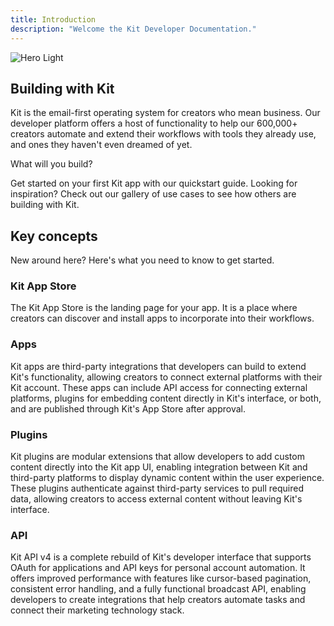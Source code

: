 ```yaml
---
title: Introduction
description: "Welcome the Kit Developer Documentation."
---
```


<img
  className="block"
  src="/images/kit-hero.png"
  alt="Hero Light"
/>

## Building with Kit

Kit is the email-first operating system for creators who mean business. Our developer platform offers a host of functionality to help our 600,000+ creators automate and extend their workflows with tools they already use, and ones they haven't even dreamed of yet.

What will you build?

<CardGroup cols={2}>
  <Card
    title="Build a Kit app in 5 minutes"
    icon="pen-to-square"
    href="/quickstart"
  >
    Get started on your first Kit app with our quickstart guide.
  </Card>
  <Card
    title="Explore use cases"
    icon="image"
    href="/use-cases"
  >
    Looking for inspiration? Check out our gallery of use cases to see how others are building with Kit.
  </Card>
</CardGroup>

## Key concepts

New around here? Here's what you need to know to get started.

### Kit App Store

The Kit App Store is the landing page for your app. It is a place where creators can discover and install apps to incorporate into their workflows.

### Apps

Kit apps are third-party integrations that developers can build to extend Kit's functionality, allowing creators to connect external platforms with their Kit account. These apps can include API access for connecting external platforms, plugins for embedding content directly in Kit's interface, or both, and are published through Kit's App Store after approval.

### Plugins

Kit plugins are modular extensions that allow developers to add custom content directly into the Kit app UI, enabling integration between Kit and third-party platforms to display dynamic content within the user experience. These plugins authenticate against third-party services to pull required data, allowing creators to access external content without leaving Kit's interface. 

### API

Kit API v4 is a complete rebuild of Kit's developer interface that supports OAuth for applications and API keys for personal account automation. It offers improved performance with features like cursor-based pagination, consistent error handling, and a fully functional broadcast API, enabling developers to create integrations that help creators automate tasks and connect their marketing technology stack.
